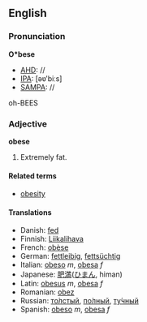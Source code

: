 ==English==
===Pronunciation===
'''O*bese'''
*[[AHD]]: //
*[[IPA]]: [&#x259;&#x28B;&#x2B9;bi&#x2D0;s]
*[[SAMPA]]: //
oh-BEES

===Adjective===
'''obese'''

#Extremely fat.

====Related terms====
*[[obesity]]

====Translations====
*Danish: [[fed]]
*Finnish: [[Liikalihava]]
*French: [[obèse]]
*German: [[fettleibig]], [[fettsüchtig]]
*Italian: [[obeso]] ''m'', [[obesa]] ''f''
*Japanese: [[肥満]]([[ひまん]], himan)
*Latin: [[obesus]] ''m'', [[obesa]] ''f''
*Romanian: [[obez]]
*Russian: [[толстый|то́лстый]], [[полный|по́лный]], [[тучный|ту́чный]]
*Spanish: [[obeso]] ''m'', [[obesa]] ''f''